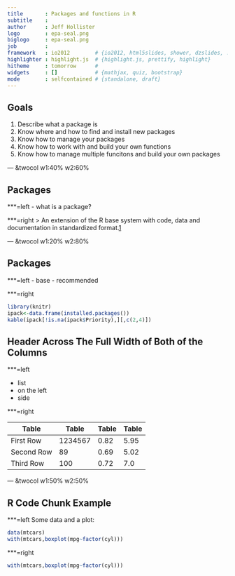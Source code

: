 ---
title       : Packages and functions in R
subtitle    : 
author      : Jeff Hollister
logo        : epa-seal.png
biglogo     : epa-seal.png
job         : 
framework   : io2012        # {io2012, html5slides, shower, dzslides, ...}
highlighter : highlight.js  # {highlight.js, prettify, highlight}
hitheme     : tomorrow      # 
widgets     : []            # {mathjax, quiz, bootstrap}
mode        : selfcontained # {standalone, draft}
---

## Goals

1. Describe what a package is
2. Know where and how to find and install new packages
3. Know how to manage your packages
4. Know how to work with and build your own functions
5. Know how to manage multiple funcitons and build your own packages

--- &twocol w1:40% w2:60%

## Packages

***=left
- what is a package?

***=right
> An extension of the R base system with code, data and documentation in standardized
format.[1](http://cran.r-project.org/doc/contrib/Leisch-CreatingPackages.pdf)

--- &twocol w1:20% w2:80%

## Packages

***=left
- base 
- recommended

***=right

```{r echo=FALSE,results='asis'}
library(knitr)
ipack<-data.frame(installed.packages())
kable(ipack[!is.na(ipack$Priority),][,c(2,4)])
```


## Header Across The Full Width of Both of the Columns

***=left

- list
- on the left 
- side

***=right

Table       |Table        |Table      |Table           |
------------|-------------|-----------|----------------|
First Row   | 1234567     |0.82       |5.95            |
Second Row  | 89          |0.69       |5.02            |
Third Row   | 100         |0.72       |7.0             |

--- &twocol w1:50% w2:50%

## R Code Chunk Example

***=left
Some data and a plot:

```{r eval=FALSE}
data(mtcars)
with(mtcars,boxplot(mpg~factor(cyl)))
```

***=right
```{r echo=FALSE, fig.width=7}
with(mtcars,boxplot(mpg~factor(cyl)))
```
